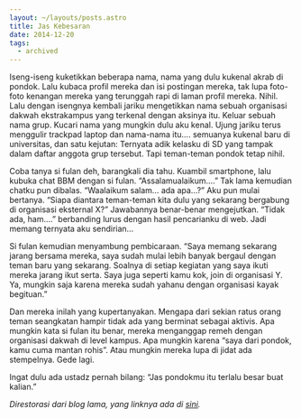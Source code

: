 ```yaml
---
layout: ~/layouts/posts.astro
title: Jas Kebesaran
date: 2014-12-20
tags:
  - archived
---
```


Iseng-iseng kuketikkan beberapa nama, nama yang dulu kukenal akrab di pondok. Lalu kubaca profil mereka dan isi postingan mereka, tak lupa foto-foto kenangan mereka yang terunggah rapi di laman profil mereka. Nihil. Lalu dengan isengnya kembali jariku mengetikkan nama sebuah organisasi dakwah ekstrakampus yang terkenal dengan aksinya itu. Keluar sebuah nama grup. Kucari nama yang mungkin dulu aku kenal. Ujung jariku terus menggulir trackpad laptop dan nama-nama itu…. semuanya kukenal baru di universitas, dan satu kejutan: Ternyata adik kelasku di SD yang tampak dalam daftar anggota grup tersebut. Tapi teman-teman pondok tetap nihil.

Coba tanya si fulan deh, barangkali dia tahu. Kuambil smartphone, lalu kubuka chat BBM dengan si fulan. “Assalamualaikum….” Tak lama kemudian chatku pun dibalas. “Waalaikum salam… ada apa…?” Aku pun mulai bertanya. “Siapa diantara teman-teman kita dulu yang sekarang bergabung di organisasi eksternal X?” Jawabannya benar-benar mengejutkan. “Tidak ada, ham….” berbanding lurus dengan hasil pencarianku di web. Jadi memang ternyata aku sendirian…

Si fulan kemudian menyambung pembicaraan. “Saya memang sekarang jarang bersama mereka, saya sudah mulai lebih banyak bergaul dengan teman baru yang sekarang. Soalnya di setiap kegiatan yang saya ikuti mereka jarang ikut serta. Saya juga seperti kamu kok, join di organisasi Y. Ya, mungkin saja karena mereka sudah yahanu dengan organisasi kayak begituan.”

Dan mereka inilah yang kupertanyakan. Mengapa dari sekian ratus orang teman seangkatan hampir tidak ada yang berminat sebagai aktivis. Apa mungkin kata si fulan itu benar, mereka menganggap remeh dengan organisasi dakwah di level kampus. Apa mungkin karena “saya dari pondok, kamu cuma mantan rohis”. Atau mungkin mereka lupa di jidat ada stempelnya. Gede lagi.

Ingat dulu ada ustadz pernah bilang: “Jas pondokmu itu terlalu besar buat kalian.”


<p>
  <Picture
    src="https://source.unsplash.com/SpqyMw0lrhw/1600x1000"
    alt="Ilustrasi jas"
    widths={[1140, 960, 720, 540, 360]}
    aspectRatio={16 / 10}
    sizes="(min-width: 1200px) 1140px, (min-width: 992px) 960px, (min-width: 768px) 720px, (min-width: 576px) 540px, 100vw"
    formats={['avif', 'webp', 'jpeg']}
  />
</p>

_Direstorasi dari blog lama, yang linknya ada di [sini](https://web.archive.org/web/20150404200244/http://radenpioneer.my.id/blog/2014/12/20/dan-ternyata-aku-sendirian/)._
